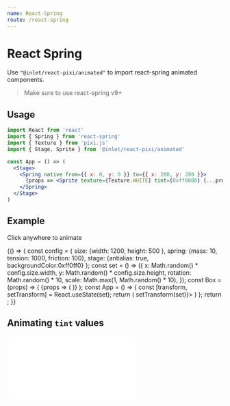```yaml
---
name: React-Spring
route: /react-spring
---
```



# React Spring

Use `"@inlet/react-pixi/animated"` to import react-spring animated components.

> Make sure to use react-spring v9+

## Usage

```jsx
import React from 'react'
import { Spring } from 'react-spring'
import { Texture } from 'pixi.js'
import { Stage, Sprite } from '@inlet/react-pixi/animated'

const App = () => (
  <Stage>
    <Spring native from={{ x: 0, y: 0 }} to={{ x: 200, y: 200 }}>
      {props => <Sprite texture={Texture.WHITE} tint={0xff0000} {...props} />}
    </Spring>
  </Stage>
)
```

## Example

Click anywhere to animate

<Playground>
  {() => {
    const config = {
      size: {width: 1200, height: 500 },
      spring: {mass: 10, tension: 1000, friction: 100},
      stage: {antialias: true, backgroundColor:0xff0ff0}
    };
    const set = () => ({
      x: Math.random() * config.size.width,
      y: Math.random() * config.size.height,
      rotation: Math.random() * 10,
      scale: Math.max(1, Math.random() * 10),
    });
    const Box = (props) => (
      <Spring native to={props} config={config.spring}>
        {props => (
          <Sprite texture={Texture.WHITE} tint={0xaddb67} anchor={0.5} {...props} />
        )}
      </Spring>
    );
    const App = () => {
      const [transform, setTransform] = React.useState(set);
      return (
        <Stage {...config.size} options={config.stage} onPointerUp={() => setTransform(set)}>
          <Box {...transform} />
        </Stage>
      )
    };
    return <App />;
}}
</Playground>

## Animating `tint` values

<iframe
  height={500}
  scrolling="no"
  title="ReactSpring - Animating Color Values"
  src="//codepen.io/inlet/embed/jOrpLOR/?height=300&theme-id=33987&default-tab=result&embed-version=2"
  frameBorder="no"
  allowFullScreen={true}
  style={{ width: '100%' }} />

